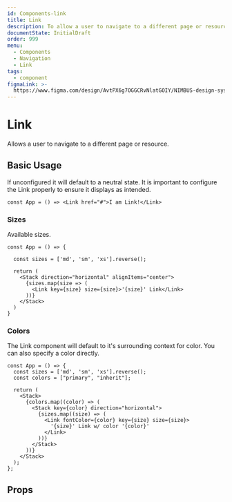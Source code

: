 ```yaml
---
id: Components-link
title: Link
description: To allow a user to navigate to a different page or resource
documentState: InitialDraft
order: 999
menu:
  - Components
  - Navigation
  - Link
tags:
  - component
figmaLink: >-
  https://www.figma.com/design/AvtPX6g7OGGCRvNlatGOIY/NIMBUS-design-system?node-id=384-5726&m=dev
---
```


# Link

Allows a user to navigate to a different page or resource.

## Basic Usage

If unconfigured it will default to a neutral state. It is important to configure
the Link properly to ensure it displays as intended.

```jsx-live
const App = () => <Link href="#">I am Link!</Link>
```

### Sizes

Available sizes.

```jsx-live
const App = () => {

  const sizes = ['md', 'sm', 'xs'].reverse();

  return (
    <Stack direction="horizontal" alignItems="center">
      {sizes.map(size => (
        <Link key={size} size={size}>'{size}' Link</Link>
      ))}
    </Stack>
  )
}
```

### Colors

The Link component will default to it's surrounding context for color. You can
also specify a color directly.

```jsx-live
const App = () => {
  const sizes = ['md', 'sm', 'xs'].reverse();
  const colors = ["primary", "inherit"];

  return (
    <Stack>
      {colors.map((color) => (
        <Stack key={color} direction="horizontal">
          {sizes.map((size) => (
            <Link fontColor={color} key={size} size={size}>
              '{size}' Link w/ color '{color}'
            </Link>
          ))}
        </Stack>
      ))}
    </Stack>
  );
};
```

## Props

<PropTable id="Link" />
